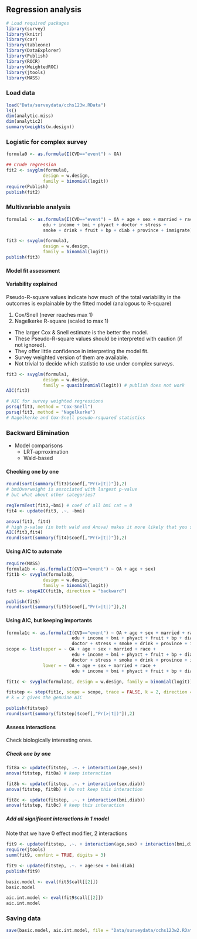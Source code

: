 ## Regression analysis {.unnumbered}

```r
# Load required packages
library(survey)
library(knitr)
library(car)
library(tableone)
library(DataExplorer)
library(Publish)
library(ROCR)
library(WeightedROC)
library(jtools)
library(MASS)
```

### Load data

```r
load("Data/surveydata/cchs123w.RData")
ls()
dim(analytic.miss)
dim(analytic2)
summary(weights(w.design))
```

### Logistic for complex survey

```r
formula0 <- as.formula(I(CVD=="event") ~ OA)

## Crude regression
fit2 <- svyglm(formula0, 
              design = w.design, 
              family = binomial(logit))
require(Publish)
publish(fit2)
```

### Multivariable analysis

```r
formula1 <- as.formula(I(CVD=="event") ~ OA + age + sex + married + race + 
              edu + income + bmi + phyact + doctor + stress + 
              smoke + drink + fruit + bp + diab + province + immigrate)

fit3 <- svyglm(formula1, 
              design = w.design, 
              family = binomial(logit))
publish(fit3)
```

#### Model fit assessment

#### Variability explained

Pseudo-R-square values indicate how much of the total variability in the outcomes is explainable by the fitted model (analogous to R-square)

1.  Cox/Snell (never reaches max 1)
2.  Nagelkerke R-square (scaled to max 1)

-   The larger Cox & Snell estimate is the better the model.
-   These Pseudo-R-square values should be interpreted with caution (if not ignored).
-   They offer little confidence in interpreting the model fit.
-   Survey weighted version of them are available.
-   Not trivial to decide which statistic to use under complex surveys.

```r
fit3 <- svyglm(formula1, 
              design = w.design, 
              family = quasibinomial(logit)) # publish does not work
AIC(fit3) 

# AIC for survey weighted regressions
psrsq(fit3, method = "Cox-Snell")
psrsq(fit3, method = "Nagelkerke")
# Nagelkerke and Cox-Snell pseudo-rsquared statistics
```

### Backward Elimination

-   Model comparisons
    -   LRT-aprroximation
    -   Wald-based

#### Checking one by one

```r
round(sort(summary(fit3)$coef[,"Pr(>|t|)"]),2)
# bmiOverweight is associated with largest p-value
# but what about other categories?

regTermTest(fit3,~bmi) # coef of all bmi cat = 0
fit4 <- update(fit3, .~. -bmi) 

anova(fit3, fit4)
# high p-value (in both wald and Anova) makes it more likely that you should exclude bmi
AIC(fit3,fit4) 
round(sort(summary(fit4)$coef[,"Pr(>|t|)"]),2)
```

#### Using AIC to automate

```r
require(MASS)
formula1b <- as.formula(I(CVD=="event") ~ OA + age + sex)
fit1b <- svyglm(formula1b, 
              design = w.design, 
              family = binomial(logit))
fit5 <- stepAIC(fit1b, direction = "backward")
```

```r
publish(fit5)
round(sort(summary(fit5)$coef[,"Pr(>|t|)"]),2)
```

#### Using AIC, but keeping importants

```r
formula1c <- as.formula(I(CVD=="event") ~ OA + age + sex + married + race +
                         edu + income + bmi + phyact + fruit + bp + diab + 
                         doctor + stress + smoke + drink + province + immigrate)
scope <- list(upper = ~ OA + age + sex + married + race +
                         edu + income + bmi + phyact + fruit + bp + diab + 
                         doctor + stress + smoke + drink + province + immigrate,
              lower = ~ OA + age + sex + married + race +
                         edu + income + bmi + phyact + fruit + bp + diab)

fit1c <- svyglm(formula1c, design = w.design, family = binomial(logit))

fitstep <- step(fit1c, scope = scope, trace = FALSE, k = 2, direction = "backward")
# k = 2 gives the genuine AIC
```

```r
publish(fitstep)
round(sort(summary(fitstep)$coef[,"Pr(>|t|)"]),2)
```

#### Assess interactions

Check biologically interesting ones.

##### Check one by one

```r
fit8a <- update(fitstep, .~. + interaction(age,sex))
anova(fitstep, fit8a) # keep interaction
```

```r
fit8b <- update(fitstep, .~. + interaction(sex,diab))
anova(fitstep, fit8b) # Do not keep this interaction
```

```r
fit8c <- update(fitstep, .~. + interaction(bmi,diab))
anova(fitstep, fit8c) # keep this interaction
```

##### Add all significant interactions in 1 model

Note that we have 0 effect modifier, 2 interactions

```r
fit9 <- update(fitstep, .~. + interaction(age,sex) + interaction(bmi,diab))
require(jtools)
summ(fit9, confint = TRUE, digits = 3)
```

```r
fit9 <- update(fitstep, .~. + age:sex + bmi:diab)
publish(fit9)
```

```r
basic.model <- eval(fit5$call[[2]])
basic.model

aic.int.model <- eval(fit9$call[[2]])
aic.int.model
```

### Saving data

```r
save(basic.model, aic.int.model, file = "Data/surveydata/cchs123w2.RData")
```
